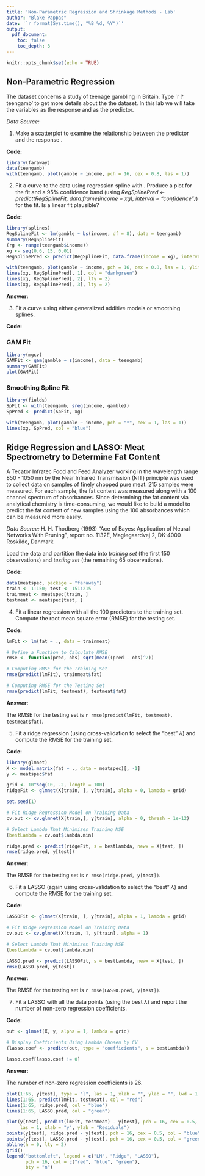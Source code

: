 ---
title: 'Non-Parametric Regression and Shrinkage Methods - Lab'
author: "Blake Pappas"
date: '`r format(Sys.time(), "%B %d, %Y")`'
output:
  pdf_document:
    toc: false
    toc_depth: 3
---

```{r setup, include = FALSE}
knitr::opts_chunk$set(echo = TRUE)
```


## Non-Parametric Regression

The dataset \texttt{teengamb} concerns a study of teenage gambling in Britain.
Type `r ?teengamb' to get more details about the the dataset.
In this lab we will take the variables \texttt{gamble} as the response and \texttt{income} as the predictor.


*Data Source:* 


1. Make a scatterplot to examine the relationship between the predictor \texttt{income} and the response \texttt{gamble}.

**Code:**

```{r, warning = FALSE}
library(faraway)
data(teengamb)
with(teengamb, plot(gamble ~ income, pch = 16, cex = 0.8, las = 1))
```

2. Fit a curve to the data using regression spline with \texttt{df = 8}. Produce a plot for the fit and a 95% confidence band (using *RegSplinePred <- predict(RegSplineFit, data.frame(income = xg), interval = "confidence")*) for the fit. Is a linear fit plausible? 

**Code:**


```{r}
library(splines)
RegSplineFit <- lm(gamble ~ bs(income, df = 8), data = teengamb)
summary(RegSplineFit)
(rg <- range(teengamb$income))
xg <- seq(0.6, 15, 0.01)
RegSplinePred <- predict(RegSplineFit, data.frame(income = xg), interval = "confidence")

with(teengamb, plot(gamble ~ income, pch = 16, cex = 0.8, las = 1, ylim = range(RegSplinePred)))
lines(xg, RegSplinePred[, 1], col = "darkgreen")
lines(xg, RegSplinePred[, 2], lty = 2)
lines(xg, RegSplinePred[, 3], lty = 2)
```

**Answer:**


3. Fit a curve using either generalized additive models or smoothing splines.

**Code:**

### GAM Fit

```{r, warning = FALSE}
library(mgcv)
GAMFit <- gam(gamble ~ s(income), data = teengamb)
summary(GAMFit)
plot(GAMFit)
```

### Smoothing Spline Fit

```{r, warning = FALSE}
library(fields)
SpFit <- with(teengamb, sreg(income, gamble))
SpPred <- predict(SpFit, xg)

with(teengamb, plot(gamble ~ income, pch = "*", cex = 1, las = 1))
lines(xg, SpPred, col = "blue")
```

## Ridge Regression and LASSO: Meat Spectrometry to Determine Fat Content

A Tecator Infratec Food and Feed Analyzer working in the wavelength range 850 - 1050 nm by the Near Infrared Transmission (NIT) principle was used to collect data on samples of finely chopped pure meat. 215 samples were measured. For each sample, the fat content was measured along with a 100 channel spectrum of absorbances. Since determining the fat content via analytical chemistry is time-consuming, we would like to build a model to predict the fat content of new samples using the 100 absorbances which can be measured more easily.


*Data Source:* H. H. Thodberg (1993) "Ace of Bayes: Application of Neural Networks With Pruning", report no. 1132E, Maglegaardvej 2, DK-4000 Roskilde, Danmark

Load the data and partition the data into *training set* (the first 150 observations) and *testing set* (the remaining 65 observations).

**Code:**

```{r}
data(meatspec, package = "faraway")
train <- 1:150; test <- 151:215
trainmeat <- meatspec[train, ]
testmeat <- meatspec[test, ]
```

4. Fit a linear regression with all the 100 predictors to the training set. Compute the root mean square error (RMSE) for the testing set.

**Code:**

```{r}
lmFit <- lm(fat ~ ., data = trainmeat)

# Define a Function to Calculate RMSE
rmse <- function(pred, obs) sqrt(mean((pred - obs)^2))

# Computing RMSE for the Training Set
rmse(predict(lmFit), trainmeat$fat)

# Computing RMSE for the Testing Set
rmse(predict(lmFit, testmeat), testmeat$fat)
```

**Answer:**

The RMSE for the testing set is `r rmse(predict(lmFit, testmeat), testmeat$fat)`.


5. Fit a ridge regression (using cross-validation to select the "best" $\lambda$) and compute the RMSE for the training set.

**Code:**

```{r, warning = FALSE}
library(glmnet)
X <- model.matrix(fat ~ ., data = meatspec)[, -1]
y <- meatspec$fat

grid <- 10^seq(10, -2, length = 100)
ridgeFit <- glmnet(X[train, ], y[train], alpha = 0, lambda = grid)

set.seed(1)

# Fit Ridge Regression Model on Training Data
cv.out <- cv.glmnet(X[train,], y[train], alpha = 0, thresh = 1e-12)

# Select Lambda That Minimizes Training MSE
(bestLambda = cv.out$lambda.min)

ridge.pred <- predict(ridgeFit, s = bestLambda, newx = X[test, ])
rmse(ridge.pred, y[test])
```


**Answer:**

The RMSE for the testing set is `r rmse(ridge.pred, y[test])`.


6. Fit a LASSO (again using cross-validation to select the "best" $\lambda$) and compute the RMSE for the training set.

**Code:**

```{r}
LASSOFit <- glmnet(X[train, ], y[train], alpha = 1, lambda = grid)

# Fit Ridge Regression Model on Training Data
cv.out <- cv.glmnet(X[train, ], y[train], alpha = 1)

# Select Lambda That Minimizes Training MSE
(bestLambda = cv.out$lambda.min)

LASSO.pred <- predict(LASSOFit, s = bestLambda, newx = X[test, ])
rmse(LASSO.pred, y[test])
```

**Answer:**

The RMSE for the testing set is `r rmse(LASSO.pred, y[test])`.


7. Fit a LASSO with all the data points (using the best $\lambda$) and report the number of non-zero regression coefficients.

**Code:**

```{r}
out <- glmnet(X, y, alpha = 1, lambda = grid)

# Display Coefficients Using Lambda Chosen by CV
(lasso.coef <- predict(out, type = "coefficients", s = bestLambda))

lasso.coef[lasso.coef != 0]
```

**Answer:**

The number of non-zero regression coefficients is 26.

```{r}
plot(1:65, y[test], type = "l", las = 1, xlab = "", ylab = "", lwd = 1.5)
lines(1:65, predict(lmFit, testmeat), col = "red")
lines(1:65, ridge.pred, col = "blue")
lines(1:65, LASSO.pred, col = "green")

plot(y[test], predict(lmFit, testmeat) - y[test], pch = 16, cex = 0.5, col = "red",
     las = 1, xlab = "y", ylab = "Residuals")
points(y[test], ridge.pred - y[test], pch = 16, cex = 0.5, col = "blue")
points(y[test], LASSO.pred - y[test], pch = 16, cex = 0.5, col = "green")
abline(h = 0, lty = 2)
grid()
legend("bottomleft", legend = c("LM", "Ridge", "LASSO"),
       pch = 16, col = c("red", "blue", "green"),
       bty = "n")
```
